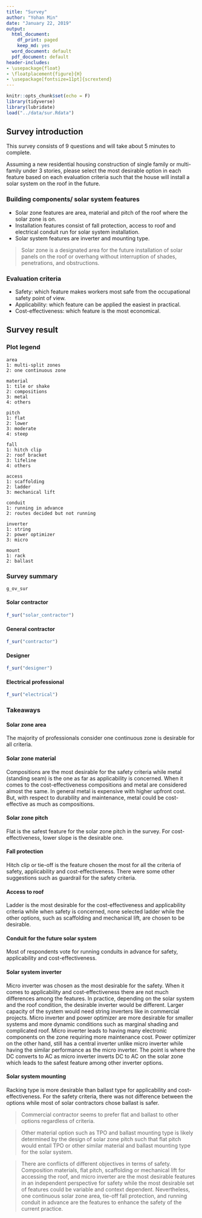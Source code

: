 ```yaml
---
title: "Survey"
author: "Yohan Min"
date: "January 22, 2019"
output:
  html_document:
    df_print: paged
    keep_md: yes
  word_document: default
  pdf_document: default
header-includes:
- \usepackage{float}
- \floatplacement{figure}{H}
- \usepackage[fontsize=11pt]{scrextend}
---
```


```r
knitr::opts_chunk$set(echo = F)
library(tidyverse)
library(lubridate)
load("../data/sur.Rdata")
```

## Survey introduction

This survey consists of 9 questions and will take about 5 minutes to complete.

Assuming a new residential housing construction of single family or multi-family under 3 stories, please select the most desirable option in each feature based on each evaluation criteria such that the house will install a solar system on the roof in the future.

### Building components/ solar system features
* Solar zone features are area, material and pitch of the roof where the solar zone is on.
* Installation features consist of fall protection, access to roof and electrical conduit run for solar system installation.
* Solar system features are inverter and mounting type.

> Solar zone is a designated area for the future installation of solar panels on the roof or overhang without interruption of shades, penetrations, and obstructions.

### Evaluation criteria
* Safety: which feature makes workers most safe from the occupational safety point of view.
* Applicability: which feature can be applied the easiest in practical.
* Cost-effectiveness: which feature is the most economical.

## Survey result

### Plot legend

```
area
1: multi-split zones
2: one continuous zone

material
1: tile or shake
2: compositions
3: metal
4: others

pitch
1: flat
2: lower
3: moderate
4: steep

fall
1: hitch clip
2: roof bracket
3: lifeline
4: others

access
1: scaffolding
2: ladder
3: mechanical lift

conduit
1: running in advance
2: routes decided but not running

inverter
1: string
2: power optimizer
3: micro

mount
1: rack
2: ballast
```

### Survey summary

```r
g_ov_sur
```


#### Solar contractor

```r
f_sur("solar_contractor")
```


#### General contractor

```r
f_sur("contractor")
```


#### Designer

```r
f_sur("designer")
```


#### Electrical professional
```r
f_sur("electrical")
```


### Takeaways

#### Solar zone area

The majority of professionals consider one continuous zone is desirable for all criteria.

#### Solar zone material

Compositions are the most desirable for the safety criteria while metal (standing seam) is the one as far as applicability is concerned. When it comes to the cost-effectiveness compositions and metal are considered almost the same. In general metal is expensive with higher upfront cost. But, with respect to durability and maintenance, metal could be cost-effective as much as compositions.

#### Solar zone pitch

Flat is the safest feature for the solar zone pitch in the survey. For cost-effectiveness, lower slope is the desirable one.

#### Fall protection

Hitch clip or tie-off is the feature chosen the most for all the criteria of safety, applicability and cost-effectiveness. There were some other suggestions such as guardrail for the safety criteria.

#### Access to roof

Ladder is the most desirable for the cost-effectiveness and applicability criteria while when safety is concerned, none selected ladder while the other options, such as scaffolding and mechanical lift, are chosen to be desirable.

#### Conduit for the future solar system

Most of respondents vote for running conduits in advance for safety, applicability and cost-effectiveness.

#### Solar system inverter

Micro inverter was chosen as the most desirable for the safety. When it comes to applicability and cost-effectiveness there are not much differences among the features. In practice, depending on the solar system and the roof condition, the desirable inverter would be different. Larger capacity of the system would need string inverters like in commercial projects. Micro inverter and power optimizer are more desirable for smaller systems and more dynamic conditions such as marginal shading and complicated roof. Micro inverter leads to having many electronic components on the zone requiring more maintenance cost. Power optimizer on the other hand, still has a central inverter unlike micro inverter while having the similar performance as the micro inverter. The point is where the DC converts to AC as micro inverter inverts DC to AC on the solar zone which leads to the safest feature among other inverter options.

#### Solar system mounting

Racking type is more desirable than ballast type for applicability and cost-effectiveness. For the safety criteria, there was not difference between the options while most of solar contractors chose ballast is safer.

> Commercial contractor seems to prefer flat and ballast to other options regardless of criteria.

> Other material option such as TPO and ballast mounting type is likely determined by the design of solar zone pitch such that flat pitch would entail TPO or other similar material and ballast mounting type for the solar system.

> There are conflicts of different objectives in terms of safety. Composition materials, flat pitch, scaffolding or mechanical lift for accessing the roof, and micro inverter are the most desirable features in an independent perspective for safety while the most desirable set of features could be variable and context dependent. Nevertheless, one continuous solar zone area, tie-off fall protection, and running conduit in advance are the features to enhance the safety of the current practice.
